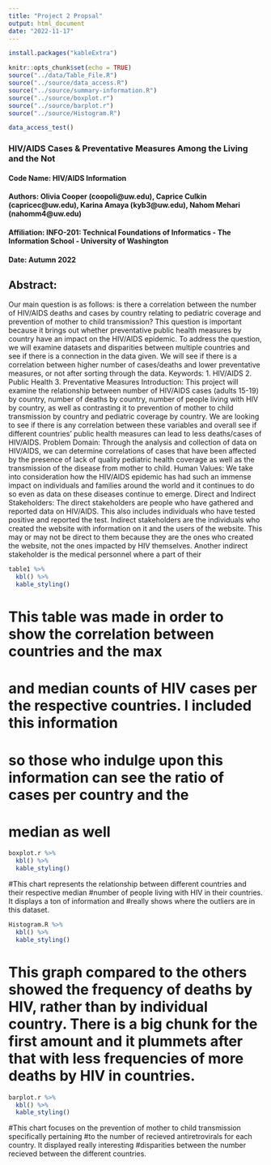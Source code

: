 ```yaml
---
title: "Project 2 Propsal"
output: html_document
date: "2022-11-17"
---
```

```r
install.packages("kableExtra")
```

```r
knitr::opts_chunk$set(echo = TRUE)
source("../data/Table_File.R")
source("../source/data_access.R")
source("../source/summary-information.R")
source("../source/boxplot.r")
source("../source/barplot.r")
source("../source/Histogram.R")

data_access_test()

```

### HIV/AIDS Cases & Preventative Measures Among the Living and the Not

#### Code Name: HIV/AIDS Information
#### Authors: Olivia Cooper (coopoli@uw.edu), Caprice Culkin (capricec@uw.edu), Karina Amaya (kyb3@uw.edu), Nahom Mehari (nahomm4@uw.edu) 
#### Affiliation: INFO-201: Technical Foundations of Informatics - The Information School - University of Washington
#### Date: Autumn 2022

## Abstract:
Our main question is as follows: is there a correlation between the number of HIV/AIDS deaths and cases by country relating to pediatric coverage and prevention of mother to child transmission? This question is important because it brings out whether preventative public health measures by country have an impact on the HIV/AIDS epidemic. To address the question, we will examine datasets and disparities between multiple countries and see if there is a connection in the data given. We will see if there is a correlation between higher number of cases/deaths and lower preventative measures, or not after sorting through the data.
Keywords: 1. HIV/AIDS 2. Public Health 3. Preventative Measures
Introduction: This project will examine the relationship between number of HIV/AIDS cases (adults 15-19) by country, number of deaths by country, number of people living with HIV by country, as well as contrasting it to prevention of mother to child transmission by country and pediatric coverage by country. We are looking to see if there is any correlation between these variables and overall see if different countries' public health measures can lead to less deaths/cases of HIV/AIDS. 
Problem Domain: Through the analysis and collection of data on HIV/AIDS, we can determine correlations of cases that have been affected by the presence of lack of quality pediatric health coverage as well as the transmission of the disease from mother to child. 
Human Values: We take into consideration how the HIV/AIDS epidemic has had such an immense impact on individuals and families around the world and it continues to do so even as data on these diseases continue to emerge. 
Direct and Indirect Stakeholders: The direct stakeholders are people who have gathered and reported data on HIV/AIDS. This also includes individuals who have tested positive and reported the test. Indirect stakeholders are the individuals who created the website with information on it and the users of the website. This may or may not be direct to them because they are the ones who created the website, not the ones impacted by HIV themselves. Another indirect stakeholder is the medical personnel where a part of their


```r
table1 %>%
  kbl() %>%
  kable_styling()
```
# This table was made in order to show the correlation between countries and the max
# and median counts of HIV cases per the respective countries. I included this information
# so those who indulge upon this information can see the ratio of cases per country and the 
# median as well
```r
boxplot.r %>%
  kbl() %>%
  kable_styling()
```

#This chart represents the relationship between different countries and their respective median #number of people living with HIV in their countries. It displays a ton of information and #really shows where the outliers are in this dataset.

```r
Histogram.R %>%
  kbl() %>%
  kable_styling()
```
# This graph compared to the others showed the frequency of deaths by HIV, rather than by individual country. There is a big chunk for the first amount and it plummets after that with less frequencies of more deaths by HIV in countries.
```r
barplot.r %>%
  kbl() %>%
  kable_styling()
```
#This chart focuses on the prevention of mother to child transmission specifically pertaining #to the number of recieved antiretrovirals for each country. It displayed really interesting #disparities between the number recieved between the different countries.


